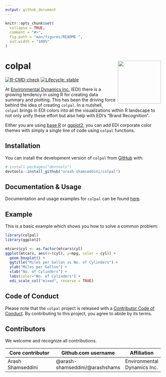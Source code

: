 ```yaml
---
output: github_document
---
```


<!-- README.md is generated from README.Rmd. Please edit that file -->

```r
knitr::opts_chunk$set(
  collapse = TRUE,
  comment = "#>",
  fig.path = "man/figures/README-",
  out.width = "100%"
)
```

# colpal <a href="https://edynamics.com/"><img src="man/figures/logo.PNG" align="right" height="139" /></a>

<!-- badges: start -->
[![R-CMD-check](https://github.com/arash-shamseddini/colpal/actions/workflows/R-CMD-check.yaml/badge.svg)](https://github.com/arash-shamseddini/colpal/actions/workflows/R-CMD-check.yaml)
[![Lifecycle: stable](https://img.shields.io/badge/lifecycle-stable-brightgreen.svg)](https://lifecycle.r-lib.org/articles/stages.html#stable)
<!-- badges: end -->

At [Environmental Dynamics Inc.](https://edynamics.com/) (EDI) there is a growing tendency in using R for creating data summary and plotting. This has been the driving force behind the idea of creating `colpal`. In a nutshell, `colpal` brings in EDI colors into all the visualizations within R landscape to not only unify these effort but also help with EDI's "Brand Recognition".

Either you are using [base R](https://stat.ethz.ch/R-manual/R-devel/library/base/html/00Index.html) or [ggplot2](https://ggplot2.tidyverse.org/index.html), you can add EDI corporate color themes with simply a single line of code using `colpal` functions.

## Installation

You can install the development version of `colpal` from [GitHub](https://github.com/) with:

``` r
# install.packages("devtools")
devtools::install_github("arash-shamseddini/colpal")
```

## Documentation & Usage

Documentation and usage examples for `colpal` can be found [here](https://github.com/arash-shamseddini/colpal/tree/main/vignettes).

## Example

This is a basic example which shows you how to solve a common problem:

```r
library(colpal)
library(ggplot2)

mtcars$cyl <- as.factor(mtcars$cyl)
ggplot(mtcars, aes(x=(cyl), y=mpg, color = cyl)) + 
  geom_boxplot() +
  ggtitle("Miles per Gallon vs No. of Cylinders") + 
  ylab("Miles per Gallon") + 
  xlab("No. of Cylinders") + 
  labs(color="No. of Cylinders") +
  edi_scale_col("mixed", reverse = TRUE)
```

## Code of Conduct

Please note that the `colpal` project is released with a [Contributor Code of Conduct](https://contributor-covenant.org/version/2/0/CODE_OF_CONDUCT.html). By contributing to this project, you agree to abide by its terms.

## Contributors

We welcome and recognize all contributions.

|  	 Core contributor| Github.com username| Affiliation|Email Address|
|---------|---|---|
|  Arash Shamseddini | @arash-shamseddini/@arashshams| Environmental Dynamics Inc.|ashamseddini@edynamics.com|
